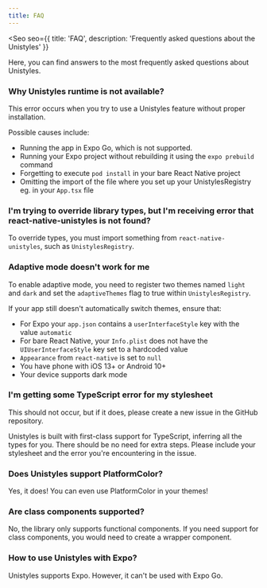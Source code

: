 ```yaml
---
title: FAQ
---
```



<Seo
    seo={{
        title: 'FAQ',
        description: 'Frequently asked questions about the Unistyles'
    }}
>

Here, you can find answers to the most frequently asked questions about Unistyles.

### Why Unistyles runtime is not available?

This error occurs when you try to use a Unistyles feature without proper installation.

Possible causes include:
- Running the app in Expo Go, which is not supported.
- Running your Expo project without rebuilding it using the `expo prebuild` command
- Forgetting to execute `pod install` in your bare React Native project
- Omitting the import of the file where you set up your UnistylesRegistry eg. in your `App.tsx` file

### I'm trying to override library types, but I'm receiving error that react-native-unistyles is not found?

To override types, you must import something from `react-native-unistyles`, such as `UnistylesRegistry`.

### Adaptive mode doesn't work for me

To enable adaptive mode, you need to register two themes named `light` and `dark` and set the `adaptiveThemes` flag to true within `UnistylesRegistry`.

If your app still doesn't automatically switch themes, ensure that:
- For Expo your `app.json` contains a `userInterfaceStyle` key with the value `automatic`
- For bare React Native, your `Info.plist` does not have the `UIUserInterfaceStyle` key set to a hardcoded value
- `Appearance` from `react-native` is set to `null`
- You have phone with iOS 13+ or Android 10+
- Your device supports dark mode

### I'm getting some TypeScript error for my stylesheet

This should not occur, but if it does, please create a new issue in the GitHub repository.

Unistyles is built with first-class support for TypeScript, inferring all the types for you. 
There should be no need for extra steps. Please include your stylesheet and the error you're encountering in the issue.

### Does Unistyles support PlatformColor?

Yes, it does! You can even use PlatformColor in your themes!

### Are class components supported?

No, the library only supports functional components. 
If you need support for class components, you would need to create a wrapper component.

### How to use Unistyles with Expo?

Unistyles supports Expo. However, it can't be used with Expo Go.

</Seo>
